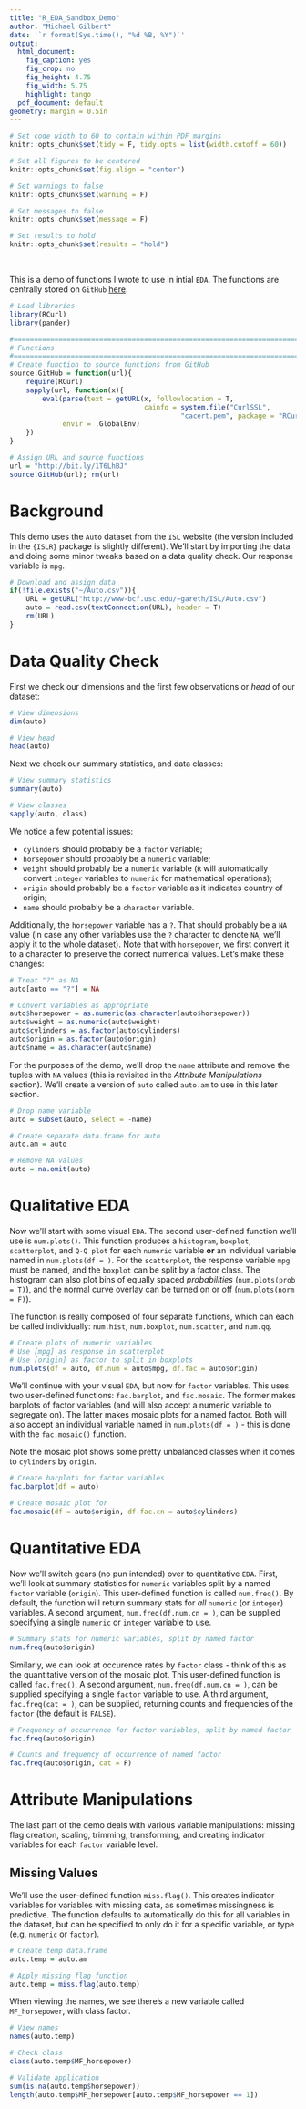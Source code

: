 ```yaml
---
title: "R_EDA_Sandbox_Demo"
author: "Michael Gilbert"
date: '`r format(Sys.time(), "%d %B, %Y")`'
output:
  html_document:
    fig_caption: yes
    fig_crop: no
    fig_height: 4.75
    fig_width: 5.75
    highlight: tango
  pdf_document: default
geometry: margin = 0.5in
---
```


```r
# Set code width to 60 to contain within PDF margins
knitr::opts_chunk$set(tidy = F, tidy.opts = list(width.cutoff = 60))

# Set all figures to be centered
knitr::opts_chunk$set(fig.align = "center")

# Set warnings to false
knitr::opts_chunk$set(warning = F)

# Set messages to false
knitr::opts_chunk$set(message = F)

# Set results to hold
knitr::opts_chunk$set(results = "hold")
```

\

This is a demo of functions I wrote to use in intial `EDA`. The functions are centrally stored on `GitHub` [here](https://github.com/jmichaelgilbert/mspaScripts/blob/master/R_EDA_Sandbox_Functions.R).

```r
# Load libraries
library(RCurl)
library(pander)

#==============================================================================
# Functions
#==============================================================================
# Create function to source functions from GitHub
source.GitHub = function(url){
    require(RCurl)
    sapply(url, function(x){
        eval(parse(text = getURL(x, followlocation = T,
                                 cainfo = system.file("CurlSSL", 
                                          "cacert.pem", package = "RCurl"))),
             envir = .GlobalEnv)
    })
}

# Assign URL and source functions
url = "http://bit.ly/1T6LhBJ"
source.GitHub(url); rm(url)
```

# Background

This demo uses the `Auto` dataset from the `ISL` website (the version included in the `{ISLR}` package is slightly different). We'll start by importing the data and doing some minor tweaks based on a data quality check. Our response variable is `mpg`. 

```r
# Download and assign data
if(!file.exists("~/Auto.csv")){
    URL = getURL("http://www-bcf.usc.edu/~gareth/ISL/Auto.csv")
    auto = read.csv(textConnection(URL), header = T)
    rm(URL)
}
```

# Data Quality Check

First we check our dimensions and the first few observations or _head_ of our dataset:

```r
# View dimensions
dim(auto)

# View head
head(auto)
```

Next we check our summary statistics, and data classes:

```r
# View summary statistics
summary(auto)

# View classes
sapply(auto, class)
```

We notice a few potential issues:

* `cylinders` should probably be a `factor` variable;
* `horsepower` should probably be a `numeric` variable;
* `weight` should probably be a `numeric` variable (`R` will automatically convert `integer` variables to `numeric` for mathematical operations);
* `origin` should probably be a `factor` variable as it indicates country of origin;
* `name` should probably be a `character` variable.

Additionally, the `horsepower` variable has a `?`. That should probably be a `NA` value (in case any other variables use the `?` character to denote `NA`, we'll apply it to the whole dataset). Note that with `horsepower`, we first convert it to a character to preserve the correct numerical values. Let's make these changes:

``` r
# Treat "?" as NA
auto[auto == "?"] = NA

# Convert variables as appropriate
auto$horsepower = as.numeric(as.character(auto$horsepower))
auto$weight = as.numeric(auto$weight)
auto$cylinders = as.factor(auto$cylinders)
auto$origin = as.factor(auto$origin)
auto$name = as.character(auto$name)
```

For the purposes of the demo, we'll drop the `name` attribute and remove the tuples with `NA` values (this is revisited in the _Attribute Manipulations_ section). We'll create a version of `auto` called `auto.am` to use in this later section.

```r
# Drop name variable
auto = subset(auto, select = -name)

# Create separate data.frame for auto
auto.am = auto

# Remove NA values
auto = na.omit(auto)
```

# Qualitative EDA

Now we'll start with some visual `EDA`. The second user-defined function we'll use is `num.plots()`. This function produces a `histogram`, `boxplot`, `scatterplot`, and `Q-Q plot` for each `numeric` variable __or__ an individual variable named in `num.plots(df = )`. For the `scatterplot`, the response variable `mpg` must be named, and the `boxplot` can be split by a factor class. The histogram can also plot bins of equally spaced _probabilities_ (`num.plots(prob = T)`), and the normal curve overlay can be turned on or off (`num.plots(norm = F)`).

The function is really composed of four separate functions, which can each be called individually: `num.hist`, `num.boxplot`, `num.scatter`, and `num.qq`.

```r
# Create plots of numeric variables
# Use [mpg] as response in scatterplot
# Use [origin] as factor to split in boxplots
num.plots(df = auto, df.num = auto$mpg, df.fac = auto$origin)
```

We'll continue with your visual `EDA`, but now for `factor` variables. This uses two user-defined functions: `fac.barplot`, and `fac.mosaic`. The former makes barplots of factor variables (and will also accept a numeric variable to segregate on). The latter makes mosaic plots for a named factor. Both will also accept an individual variable named in `num.plots(df = )` - this is done with the `fac.mosaic()` function.

Note the mosaic plot shows some pretty unbalanced classes when it comes to `cylinders` by `origin`.

```r
# Create barplots for factor variables
fac.barplot(df = auto)

# Create mosaic plot for 
fac.mosaic(df = auto$origin, df.fac.cn = auto$cylinders)
```

# Quantitative EDA

Now we'll switch gears (no pun intended) over to quantitative `EDA`. First, we'll look at summary statistics for `numeric` variables split by a named `factor` variable (`origin`). This user-defined function is called `num.freq()`. By default, the function will return summary stats for _all_ `numeric` (or `integer`) variables. A second argument, `num.freq(df.num.cn = )`, can be supplied specifying a single `numeric` or `integer` variable to use.

```r
# Summary stats for numeric variables, split by named factor
num.freq(auto$origin)
```

Similarly, we can look at occurence rates by `factor` class - think of this as the quantitative version of the mosaic plot. This user-defined function is called `fac.freq()`. A second argument, `num.freq(df.num.cn = )`, can be supplied specifying a single `factor` variable to use. A third argument, `fac.freq(cat = )`, can be supplied, returning counts and frequencies of the `factor` (the default is `FALSE`).

```r
# Frequency of occurrence for factor variables, split by named factor
fac.freq(auto$origin)

# Counts and frequency of occurrence of named factor
fac.freq(auto$origin, cat = F)
```

# Attribute Manipulations

The last part of the demo deals with various variable manipulations: missing flag creation, scaling, trimming, transforming, and creating indicator variables for each `factor` variable level.

## Missing Values

We'll use the user-defined function `miss.flag()`. This creates indicator variables for variables with missing data, as sometimes missingness is predictive. The function defaults to automatically do this for all variables in the dataset, but can be specified to only do it for a specific variable, or type (e.g. `numeric` or `factor`). 

```r
# Create temp data.frame
auto.temp = auto.am

# Apply missing flag function
auto.temp = miss.flag(auto.temp)
```

When viewing the names, we see there's a new variable called `MF_horsepower`, with class factor. 

```r
# View names
names(auto.temp)

# Check class
class(auto.temp$MF_horsepower)

# Validate application
sum(is.na(auto.temp$horsepower))
length(auto.temp$MF_horsepower[auto.temp$MF_horsepower == 1])
```

## 
